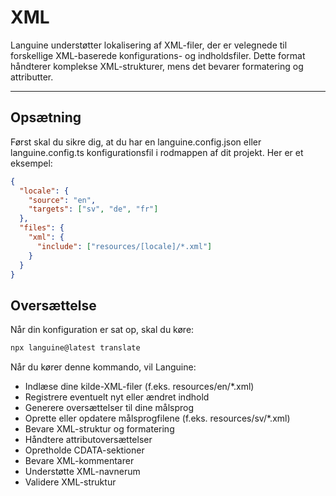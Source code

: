 # XML

Languine understøtter lokalisering af XML-filer, der er velegnede til forskellige XML-baserede konfigurations- og indholdsfiler. Dette format håndterer komplekse XML-strukturer, mens det bevarer formatering og attributter.

---

## Opsætning

Først skal du sikre dig, at du har en languine.config.json eller languine.config.ts konfigurationsfil i rodmappen af dit projekt. Her er et eksempel:

```json
{
  "locale": {
    "source": "en",
    "targets": ["sv", "de", "fr"]
  },
  "files": {
    "xml": {
      "include": ["resources/[locale]/*.xml"]
    }
  }
}
```

## Oversættelse

Når din konfiguration er sat op, skal du køre:

```bash
npx languine@latest translate
```

Når du kører denne kommando, vil Languine:

- Indlæse dine kilde-XML-filer (f.eks. resources/en/*.xml)
- Registrere eventuelt nyt eller ændret indhold
- Generere oversættelser til dine målsprog
- Oprette eller opdatere målsprogfilene (f.eks. resources/sv/*.xml)
- Bevare XML-struktur og formatering
- Håndtere attributoversættelser
- Opretholde CDATA-sektioner
- Bevare XML-kommentarer
- Understøtte XML-navnerum
- Validere XML-struktur
